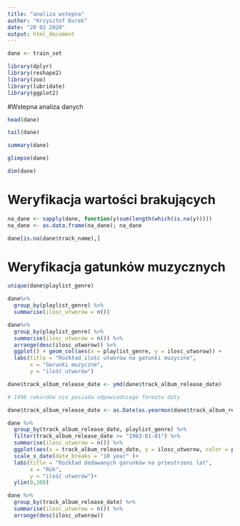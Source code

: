 ```yaml
---
title: "analiza wstepna"
author: "Krzysztof Kurek"
date: "20 02 2020"
output: html_document
---
```


```r
dane <- train_set

library(dplyr)
library(reshape2)
library(zoo)
library(lubridate)
library(ggplot2)
```

#Wstepna analiza danych
```r
head(dane)
```
```r
tail(dane)
```
```r
summary(dane)
```
```r
glimpse(dane)
```
```r
dim(dane)
```

# Weryfikacja wartości brakujących
```r
na_dane <- sapply(dane, function(y)sum(length(which(is.na(y)))))
na_dane <- as.data.frame(na_dane); na_dane
```
```r
dane[is.na(dane$track_name),]

```
# Weryfikacja gatunków muzycznych
```r
unique(dane$playlist_genre)
```
```r
dane%>% 
  group_by(playlist_genre) %>% 
  summarise(ilosc_utworow = n())
```
```r
dane%>% 
  group_by(playlist_genre) %>% 
  summarise(ilosc_utworow = n()) %>%
  arrange(desc(ilosc_utworow)) %>% 
  ggplot() + geom_col(aes(x = playlist_genre, y = ilosc_utworow)) +
  labs(title = "Rozkład ilość utworów na gatunki muzyczne",
       x = "Garunki muzyczne",
       y = "ilość utworów")
```
```r
dane$track_album_release_date <- ymd(dane$track_album_release_date)

# 1498 rekordów nie posiada odpowiedniego formatu daty

dane$track_album_release_date <- as.Date(as.yearmon(dane$track_album_release_date, "%Y%m"))

dane %>% 
  group_by(track_album_release_date, playlist_genre) %>% 
  filter(track_album_release_date >= "1963-01-01") %>% 
  summarise(ilosc_utworow = n()) %>% 
  ggplot(aes(x = track_album_release_date, y = ilosc_utworow, color = playlist_genre, fill = playlist_genre)) + geom_col()+
  scale_x_date(date_breaks = "10 year" )+
  labs(title = "Rozkład dodawanych garunków na przestrzeni lat",
       x = "Rok",
       y = "ilość utworów")+
  ylim(0,300)


```

```r
dane %>% 
  group_by(track_album_release_date) %>% 
  summarise(ilosc_utworow = n()) %>% 
  arrange(desc(ilosc_utworow))
```

